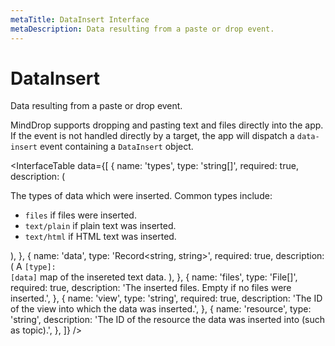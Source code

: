 ```yaml
---
metaTitle: DataInsert Interface
metaDescription: Data resulting from a paste or drop event.
---
```


# DataInsert

<Description>Data resulting from a paste or drop event.</Description>

MindDrop supports dropping and pasting text and files directly into the app. If the event is not handled directly by a target, the app will dispatch a `data-insert` event containing a `DataInsert` object.

<InterfaceTable
  data={[
    {
      name: 'types',
      type: 'string[]',
      required: true,
      description: (
        <div>
          The types of data which were inserted. Common types include:
          <ul>
            <li>
              <Code>files</Code> if files were inserted.
            </li>
            <li>
              <Code>text/plain</Code> if plain text was inserted.
            </li>
            <li>
              <Code>text/html</Code> if HTML text was inserted.
            </li>
          </ul>
        </div>
      ),
    },
    {
      name: 'data',
      type: 'Record<string, string>',
      required: true,
      description: (
        <span>
          A <Code>[type]: [data]</Code> map of the insereted text
          data.
        </span>
      ),
    },
    {
      name: 'files',
      type: 'File[]',
      required: true,
      description:
        'The inserted files. Empty if no files were inserted.',
    },
    {
      name: 'view',
      type: 'string',
      required: true,
      description:
        'The ID of the view into which the data was inserted.',
    },
    {
      name: 'resource',
      type: 'string',
      description:
        'The ID of the resource the data was inserted into (such as topic).',
    },
  ]}
/>
